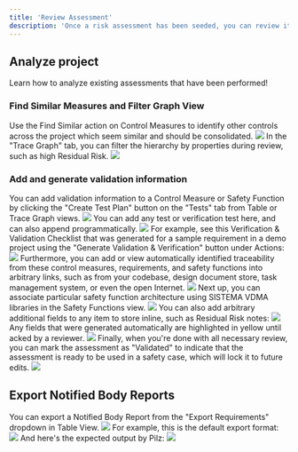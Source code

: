 ```yaml
---
title: 'Review Assessment'
description: 'Once a risk assessment has been seeded, you can review it together with your team to identify and prioritize risks.'
---
```


## Analyze project

Learn how to analyze existing assessments that have been performed!

### Find Similar Measures and Filter Graph View

<AccordionGroup>
  <Accordion icon="github" title="Find Similar Measures">
    Use the Find Similar action on Control Measures to identify other controls across the project which seem similar and should be consolidated.
    <img src="/images/find-similar-measures.png" />
  </Accordion>
  <Accordion icon="rectangle-terminal" title="Filter Graph View">
    In the "Trace Graph" tab, you can filter the hierarchy by properties during review, such as high Residual Risk.
    <img src="/images/filter-graph-view.png" />
  </Accordion>
</AccordionGroup>

### Add and generate validation information

<AccordionGroup>

  <Accordion icon="message-bot" title="Add validation information">
    You can add validation information to a Control Measure or Safety Function by clicking the "Create Test Plan" button on the "Tests" tab from Table or Trace Graph views.
    <img src="/images/add-validation.png" />
    You can add any test or verification test here, and can also append programmatically.
    <img src="/images/create-test-plan.png" />
    For example, see this Verification & Validation Checklist that was generated for a sample requirement in a demo project using the "Generate Validation & Verification" button under Actions:
    <img src="/images/sample-test-plan.png" />
    Furthermore, you can add or view automatically identified traceability from these control measures, requirements, and safety functions into arbitrary links, such as from your codebase, 
    design document store, task management system, or even the open Internet.
    <img src="/images/traceability.png" />
    Next up, you can associate particular safety function architecture using SISTEMA VDMA libraries in the Safety Functions view.
    <img src="/images/safety-function-architecture.png" />
    You can also add arbitrary additional fields to any item to store inline, such as Residual Risk notes:
    <img src="/images/residual-risk-notes.png" />
    Any fields that were generated automatically are highlighted in yellow until acked by a reviewer.
    <img src="/images/unacked-field.png" />
    Finally, when you're done with all necessary review, you can mark the assessment as "Validated" to indicate that the assessment is ready to be used in a safety case, which will lock it to future edits.
    <img src="/images/validate-assessment.png" />
  </Accordion>
</AccordionGroup>

## Export Notified Body Reports

<AccordionGroup>

<Accordion icon="message-bot" title="Export Notified Body Reports">
  You can export a Notified Body Report from the "Export Requirements" dropdown in Table View.
  <img src="/images/export-notified-body-report.png" />
  For example, this is the default export format:
  <img src="/images/notified-body-report.png" />
  And here's the expected output by Pilz:
  <img src="/images/pilz-report.png" />
</Accordion>

</AccordionGroup>
